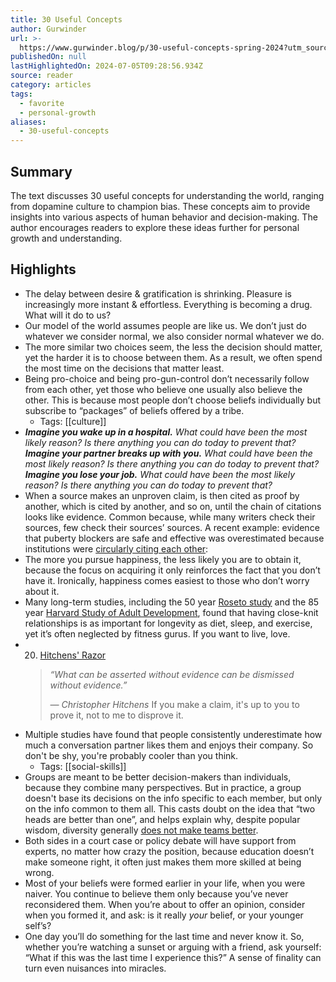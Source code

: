 ```yaml
---
title: 30 Useful Concepts
author: Gurwinder
url: >-
  https://www.gurwinder.blog/p/30-useful-concepts-spring-2024?utm_source=substack&utm_medium=email
publishedOn: null
lastHighlightedOn: 2024-07-05T09:28:56.934Z
source: reader
category: articles
tags:
  - favorite
  - personal-growth
aliases:
  - 30-useful-concepts
---
```

## Summary

The text discusses 30 useful concepts for understanding the world, ranging from dopamine culture to champion bias. These concepts aim to provide insights into various aspects of human behavior and decision-making. The author encourages readers to explore these ideas further for personal growth and understanding.

## Highlights
- The delay between desire & gratification is shrinking. Pleasure is increasingly more instant & effortless. Everything is becoming a drug. What will it do to us?
- Our model of the world assumes people are like us. We don’t just do whatever we consider normal, we also consider normal whatever we do.
- The more similar two choices seem, the less the decision should matter, yet the harder it is to choose between them. As a result, we often spend the most time on the decisions that matter least.
- Being pro-choice and being pro-gun-control don’t necessarily follow from each other, yet those who believe one usually also believe the other. This is because most people don’t choose beliefs individually but subscribe to “packages” of beliefs offered by a tribe.
    - Tags: [[culture]] 
- ***Imagine you wake up in a hospital.** What could have been the most likely reason? Is there anything you can do today to prevent that?*
  ***Imagine your partner breaks up with you.** What could have been the most likely reason? Is there anything you can do today to prevent that?*
  ***Imagine you lose your job.** What could have been the most likely reason? Is there anything you can do today to prevent that?*
- When a source makes an unproven claim, is then cited as proof by another, which is cited by another, and so on, until the chain of citations looks like evidence. Common because, while many writers check their sources, few check their sources’ sources.
  A recent example: evidence that puberty blockers are safe and effective was overestimated because institutions were [circularly citing each other](https://www.buttonslives.news/p/new-systematic-review-exposes-deceptive):
- The more you pursue happiness, the less likely you are to obtain it, because the focus on acquiring it only reinforces the fact that you don’t have it. Ironically, happiness comes easiest to those who don’t worry about it.
- Many long-term studies, including the 50 year [Roseto study](https://www.ncbi.nlm.nih.gov/pmc/articles/PMC1695733/) and the 85 year [Harvard Study of Adult Development](https://news.harvard.edu/gazette/story/2017/04/over-nearly-80-years-harvard-study-has-been-showing-how-to-live-a-healthy-and-happy-life/), found that having close-knit relationships is as important for longevity as diet, sleep, and exercise, yet it’s often neglected by fitness gurus. If you want to live, love.
- 20. [Hitchens' Razor](https://encyclopedia.pub/entry/36589)
  > *“What can be asserted without evidence can be dismissed without evidence.”*
  > 
  > *― Christopher Hitchens*
  If you make a claim, it's up to you to prove it, not to me to disprove it.
- Multiple studies have found that people consistently underestimate how much a conversation partner likes them and enjoys their company. So don't be shy, you're probably cooler than you think.
    - Tags: [[social-skills]] 
- Groups are meant to be better decision-makers than individuals, because they combine many perspectives. But in practice, a group doesn't base its decisions on the info specific to each member, but only on the info common to them all. This casts doubt on the idea that “two heads are better than one”, and helps explain why, despite popular wisdom, diversity generally [does not make teams better](https://osf.io/preprints/psyarxiv/nscd4).
- Both sides in a court case or policy debate will have support from experts, no matter how crazy the position, because education doesn’t make someone right, it often just makes them more skilled at being wrong.
- Most of your beliefs were formed earlier in your life, when you were naiver. You continue to believe them only because you’ve never reconsidered them. When you’re about to offer an opinion, consider when you formed it, and ask: is it really *your* belief, or your younger self’s?
- One day you’ll do something for the last time and never know it. So, whether you’re watching a sunset or arguing with a friend, ask yourself: “What if this was the last time I experience this?” A sense of finality can turn even nuisances into miracles.
